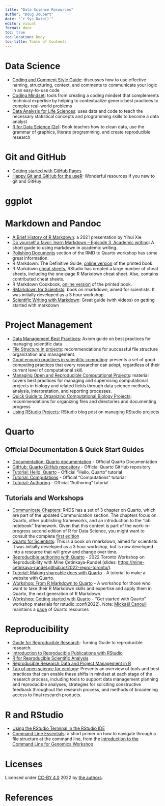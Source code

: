 ```yaml
---
title: "Data Science Resources"
author: "Doug Joubert"
date: "`r Sys.Date()`"
editor: visual
format: docx
toc: true
toc-location: body
toc-title: Table of Contents
---
```


# Data Science

-   [Coding and Comment Style Guide](https://mitcommlab.mit.edu/broad/commkit/coding-and-comment-style/): discusses how to use effective naming, structuring, context, and comments to communicate your logic in an easy-to-use code
-   [Coding Mindset](https://mitcommlab.mit.edu/broad/commkit/coding-mindset/): tools from creating a coding mindset that complements technical expertise by helping to contextualize generic best practices to complex real-world problems
-   [Data Analysis for Life Sciences](https://leanpub.com/dataanalysisforthelifesciences): uses data and code to teach the necessary statistical concepts and programming skills to become a data analyst
-   [R for Data Science (2e)](https://r4ds.hadley.nz/): Book teaches how to clean data, use the grammar of graphics, literate programming, and create reproducible research

# Git and GitHub

-   [Getting started with GitHub Pages](http://xlson.com/2010/11/09/getting-started-with-github-pages.html#disqus_thread)
-   [Happy Git and GitHub for the useR](https://happygitwithr.com/index.html): Wonderful resources if you new to git and GitHuy

# ggplot

# Markdown and Pandoc

-   [A Brief History of R Markdown](https://slides.yihui.org/2021-Brazilian-R-Day.html): a 2021 presentation by Yihui Xie
-   [Do yourself a favor: learn Markdown -- Episode 3, Academic writing](https://bcrf.biochem.wisc.edu/2021/06/10/do-yourself-a-favor-learn-markdown-episode-3/): A short guide to using markdown in academic writing.
-   [Polishing Documents](https://rstudio-conf-2022.github.io/rmd-to-quarto/materials/2-polishing-documents/) section of the RMD to Quarto workshop has some great information.
-   R Markdown: The Definitive Guide, [online version](https://bookdown.org/yihui/rmarkdown/) of the printed book.
-   R Markdown [cheat sheets](https://github.com/rstudio/cheatsheets/raw/main/rmarkdown-2.0.pdf), RStudio has created a large number of cheat sheets, including the one-page R Markdown cheat sheet. Also, contains contributed cheat sheets.
-   R Markdown Cookbook, [online version](https://bookdown.org/yihui/rmarkdown-cookbook/) of the printed book.
-   [RMarkdown for Scientists](https://rmd4sci.njtierney.com/): book on rmarkdown, aimed for scientists. It was initially developed as a 3 hour workshop.
-   [Scientific Writing with Markdown](https://jaantollander.com/post/scientific-writing-with-markdown/): Great guide (with videos) on getting started with markdown

# Project Management

-   [Data Management Best Practices](https://www.axiomdatascience.com/best-practices/DataManagementBestPractices.html): Axiom guide on best practices for managing scientific data
-   [File Structure in projects](https://mitcommlab.mit.edu/broad/commkit/file-structure/#Contents): recommendations for successful file structure organization and management.
-   [Good enough practices in scientific computing](https://journals.plos.org/ploscompbiol/article?id=10.1371/journal.pcbi.1005510): presents a set of good computing practices that every researcher can adopt, regardless of their current level of computational skill.
-   [Managing Open and Reproducible Computational Projects
](https://carpentries-incubator.github.io/managing-computational-projects/01-introduction.html): material covers best practices for managing and supervising computational projects in biology and related fields through data science methods, analysis, interpretation, and reporting processes.
-   [Quick Guide to Organizing Computational Biology Projects](https://journals.plos.org/ploscompbiol/article?id=10.1371/journal.pcbi.1000424): recommendations for organizing files and directories and documenting progress
-   [Using RStudio Projects](https://support.posit.co/hc/en-us/articles/200526207-Using-RStudio-Projects): RStudio blog post on managing RStudio projects

# Quarto

## Official Documentation & Quick Start Guides

-   [Documentation: Quarto documentation](https://quarto.org/) - Official Quarto Documentation
-   [GitHub: Quarto GitHub repository](https://github.com/quarto-dev) - Official Quarto GitHub repository
-   [Tutorial: Hello, Quarto](https://quarto.org/docs/get-started/hello/) - Official "Hello, Quarto" tutorial
-   [Tutorial: Computations](https://quarto.org/docs/get-started/computations/) - Official "Computations" tutorial
-   [Tutorial: Authoring](https://quarto.org/docs/get-started/authoring/) - Official "Authoring" tutorial

## Tutorials and Workshops

-   [Communicate Chapters](https://r4ds.hadley.nz/communicate.html): R4DS has a set of 3 chapter on Quarto, which are part of the updated Communication section. The chapters focus on Quarto, other publishing frameworks, and an introduction to the "lab notebook" framework. Given that this content is part of the work-in-progress second edition of R for Data Science, you might want to consult the complete [first edition](https://r4ds.had.co.nz)
-   [Quarto for Scientists](https://qmd4sci.njtierney.com/): This is a book on rmarkdown, aimed for scientists. It was initially developed as a 3 hour workshop, but is now developed into a resource that will grow and change over time.
-   [Reproducible authoring with Quarto](https://www.youtube.com/watch?v=6p4vOKS6Xls) - 2022 Toronto Workshop on Reproducibility with Mine Çetinkaya-Rundel (slides: <https://mine-cetinkaya-rundel.github.io/2022-repro-toronto/>).
-   [Tutorial: Making shareable docs with Quarto](https://openscapes.github.io/quarto-website-tutorial/) - A tutorial to make a website with Quarto.
-   [Workshop: From R Markdown to Quarto](https://rstudio-conf-2022.github.io/rmd-to-quarto/) - A workshop for those who want to take their R Markdown skills and expertise and apply them in Quarto, the next generation of R Markdown.
-   [Workshop: Getting started with Quarto](https://rstudio-conf-2022.github.io/get-started-quarto/) - "Get started with Quarto" workshop materials for rstudio::conf(2022). Note: [Mickaël Canouil](https://github.com/mcanouil) maintains a [page](https://github.com/mcanouil/awesome-quarto#official-documentation--quickstarts) of Quarto resources

# Reproducibility

-   [Guide for Reproducible Research](https://the-turing-way.netlify.app/reproducible-research/reproducible-research.html): Turning Guide to reproducible research.
-   [Introduction to Reproducible Publications with RStudio](https://carpentries-incubator.github.io/Reproducible-Publications-with-RStudio/)
-   [R for Reproducible Scientific Analysis](https://swcarpentry.github.io/r-novice-gapminder/)
-   [Reproducible Research Data and Project Management in R](https://annakrystalli.me/rrresearchACCE20/)
-   [Tao of open science for ecology](https://esajournals.onlinelibrary.wiley.com/doi/full/10.1890/ES14-00402.1): Presents an overview of tools and best practices that can enable these shifts in mindset at each stage of the research process, including tools to support data management planning and reproducible analyses, strategies for soliciting constructive feedback throughout the research process, and methods of broadening access to final research products.

# R and RStudio

-   [Using the RStudio Terminal in the RStudio IDE](https://support.posit.co/hc/en-us/articles/115010737148-Using-the-RStudio-Terminal-in-the-RStudio-IDE)
-   [Command Line Essentials](https://datacarpentry.org/shell-genomics/02-the-filesystem/index.html): a short primer on how to navigate through a file structure at the command line, from the [Introduction to the Command Line for Genomics Workshop](https://datacarpentry.org/shell-genomics/)

# Licenses

Licensed under [CC-BY 4.0](https://creativecommons.org/licenses/by/4.0/) 2022 by [the authors](https://carpentries-incubator.github.io/Reproducible-Publications-with-RStudio/CITATION).

# References
